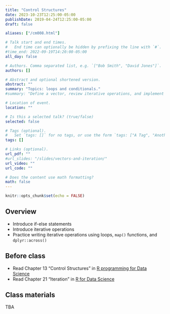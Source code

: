 ```yaml
---
title: "Control Structures"
date: 2023-10-23T12:25:00-05:00
publishDate: 2019-04-24T12:25:00-05:00
draft: false

aliases: ["/cm008.html"]

# Talk start and end times.
#   End time can optionally be hidden by prefixing the line with `#`.
#time_end: 2022-09-19T14:20:00-05:00
all_day: false

# Authors. Comma separated list, e.g. `["Bob Smith", "David Jones"]`.
authors: []

# Abstract and optional shortened version.
abstract: ""
summary: "Topics: loops and conditionals."
#summary: "Define a vector, review iterative operations, and implement iteration using a range of techniques."

# Location of event.
location: ""

# Is this a selected talk? (true/false)
selected: false

# Tags (optional).
#   Set `tags: []` for no tags, or use the form `tags: ["A Tag", "Another Tag"]` for one or more tags.
tags: []

# Links (optional).
url_pdf: ""
#url_slides: "/slides/vectors-and-iteration/"
url_video: ""
url_code: ""

# Does the content use math formatting?
math: false
---
```


```r
knitr::opts_chunk$set(echo = FALSE)
```

## Overview

<!--
* Review the major types of vectors
* Demonstrate how to subset vectors
* Demonstrate vector recycling
* Define lists
-->

* Introduce if-else statements
* Introduce iterative operations
* Practice writing iterative operations using loops, `map()` functions, and `dplyr::across()`

## Before class

* Read Chapter 13 “Control Structures” in [R programming for Data Science](https://bookdown.org/rdpeng/rprogdatascience/control-structures.html) 
* Read Chapter 21 "Iteration” in [R for Data Science](https://r4ds.had.co.nz/iteration.html) 

<!--
* Read chapters 14.1-2, 20-21 from [R for Data Science](http://r4ds.had.co.nz/)
-->

## Class materials

TBA

<!--
* Run the code below in your console to download today’s in-class exercises: `usethis::use_course("css-materials/control-structures")`
-->

<!--
* [Data storage types](/notes/vectors/)
* [Iteration](/notes/iteration/)
* [Column-wise operations](https://dplyr.tidyverse.org/dev/articles/colwise.html)

## What you need to do after class

* Complete/Start Homework assignments
* Review today’s lecture materials, and prepare for next class
-->